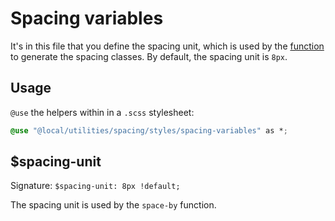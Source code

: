 
<Meta title="utilities/spacing/styles/spacing-variables" />

# Spacing variables

It's in this file that you define the spacing unit, which is used by the [function](/docs/utilities-spacing-styles-spacing-utilities--overview) to generate the spacing classes. By default, the spacing unit is `8px`.

## Usage

`@use` the helpers within in a `.scss` stylesheet:

```css filename="utilities/your-component/your-component.module.scss"
@use "@local/utilities/spacing/styles/spacing-variables" as *;
```

## $spacing-unit

Signature: `$spacing-unit: 8px !default;`

The spacing unit is used by the `space-by` function.
